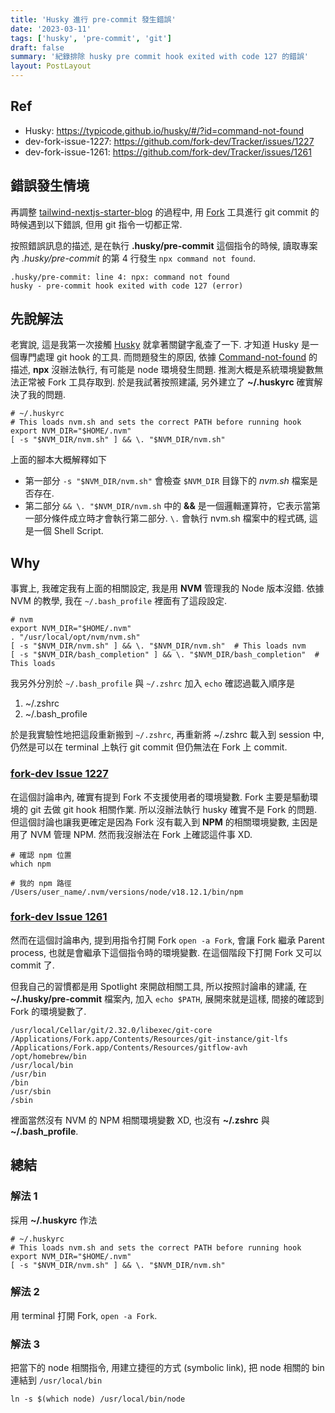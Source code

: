 ```yaml
---
title: 'Husky 進行 pre-commit 發生錯誤'
date: '2023-03-11'
tags: ['husky', 'pre-commit', 'git']
draft: false
summary: '紀錄排除 husky pre commit hook exited with code 127 的錯誤'
layout: PostLayout
---
```


<TOCInline toc={props.toc} asDisclosure />

## Ref

- Husky: https://typicode.github.io/husky/#/?id=command-not-found
- dev-fork-issue-1227: https://github.com/fork-dev/Tracker/issues/1227
- dev-fork-issue-1261: https://github.com/fork-dev/Tracker/issues/1261

## 錯誤發生情境

再調整 [tailwind-nextjs-starter-blog](https://github.com/timlrx/tailwind-nextjs-starter-blog) 的過程中, 用 [Fork](https://git-fork.com/) 工具進行 git
commit 的時候遇到以下錯誤, 但用 git 指令一切都正常.

按照錯誤訊息的描述, 是在執行 **.husky/pre-commit** 這個指令的時候, 讀取專案內 _.husky/pre-commit_ 的第 4 行發生 `npx command not found`.

```shell
.husky/pre-commit: line 4: npx: command not found
husky - pre-commit hook exited with code 127 (error)
```

## 先說解法

老實說, 這是我第一次接觸 [Husky](https://typicode.github.io/husky) 就拿著關鍵字亂查了一下. 才知道 Husky 是一個專門處理 git hook 的工具. 而問題發生的原因, 依據
[Command-not-found](https://typicode.github.io/husky/#/?id=command-not-found) 的描述, **npx** 沒辦法執行, 有可能是 node 環境發生問題.
推測大概是系統環境變數無法正常被 Fork 工具存取到. 於是我試著按照建議, 另外建立了 **~/.huskyrc** 確實解決了我的問題.

```shell:~/.huskyrc
# ~/.huskyrc
# This loads nvm.sh and sets the correct PATH before running hook
export NVM_DIR="$HOME/.nvm"
[ -s "$NVM_DIR/nvm.sh" ] && \. "$NVM_DIR/nvm.sh"
```

上面的腳本大概解釋如下

- 第一部分 `-s "$NVM_DIR/nvm.sh"` 會檢查 `$NVM_DIR` 目錄下的 _nvm.sh_ 檔案是否存在.
- 第二部分 `&& \. "$NVM_DIR/nvm.sh` 中的 **&&** 是一個邏輯運算符，它表示當第一部分條件成立時才會執行第二部分. `\.` 會執行 nvm.sh 檔案中的程式碼, 這是一個 Shell Script.

## Why

事實上, 我確定我有上面的相關設定, 我是用 **NVM** 管理我的 Node 版本沒錯. 依據 NVM 的教學, 我在 `~/.bash_profile` 裡面有了這段設定.

```shell:~/.bash_profile
# nvm
export NVM_DIR="$HOME/.nvm"
. "/usr/local/opt/nvm/nvm.sh"
[ -s "$NVM_DIR/nvm.sh" ] && \. "$NVM_DIR/nvm.sh"  # This loads nvm
[ -s "$NVM_DIR/bash_completion" ] && \. "$NVM_DIR/bash_completion"  # This loads
```

我另外分別於 `~/.bash_profile` 與 `~/.zshrc` 加入 `echo` 確認過載入順序是

1. ~/.zshrc
2. ~/.bash_profile

於是我實驗性地把這段重新搬到 `~/.zshrc`, 再重新將 ~/.zshrc 載入到 session 中, 仍然是可以在 terminal 上執行 git commit 但仍無法在 Fork 上 commit.

### [fork-dev Issue 1227](https://github.com/fork-dev/Tracker/issues/1227)

在這個討論串內, 確實有提到 Fork 不支援使用者的環境變數. Fork 主要是驅動環境的 git 去做 git hook 相關作業. 所以沒辦法執行 husky 確實不是 Fork 的問題. 但這個討論也讓我更確定是因為
Fork 沒有載入到 **NPM** 的相關環境變數, 主因是用了 NVM 管理 NPM. 然而我沒辦法在 Fork 上確認這件事 XD.

```shell
# 確認 npm 位置
which npm

# 我的 npm 路徑
/Users/user_name/.nvm/versions/node/v18.12.1/bin/npm
```

### [fork-dev Issue 1261](https://github.com/fork-dev/Tracker/issues/1261)

然而在這個討論串內, 提到用指令打開 Fork `open -a Fork`, 會讓 Fork 繼承 Parent process, 也就是會繼承下這個指令時的環境變數. 在這個階段下打開 Fork 又可以 commit 了.

但我自己的習慣都是用 Spotlight 來開啟相關工具, 所以按照討論串的建議, 在 **~/.husky/pre-commit** 檔案內, 加入 `echo $PATH`, 展開來就是這樣, 間接的確認到 Fork 的環境變數了.

```shell
/usr/local/Cellar/git/2.32.0/libexec/git-core
/Applications/Fork.app/Contents/Resources/git-instance/git-lfs
/Applications/Fork.app/Contents/Resources/gitflow-avh
/opt/homebrew/bin
/usr/local/bin
/usr/bin
/bin
/usr/sbin
/sbin
```

裡面當然沒有 NVM 的 NPM 相關環境變數 XD, 也沒有 **~/.zshrc** 與 **~/.bash_profile**.

## 總結

### 解法 1

採用 **~/.huskyrc** 作法

```shell:~/.huskyrc
# ~/.huskyrc
# This loads nvm.sh and sets the correct PATH before running hook
export NVM_DIR="$HOME/.nvm"
[ -s "$NVM_DIR/nvm.sh" ] && \. "$NVM_DIR/nvm.sh"
```

### 解法 2

用 terminal 打開 Fork, `open -a Fork`.

### 解法 3

把當下的 node 相關指令, 用建立捷徑的方式 (symbolic link), 把 node 相關的 bin 連結到 `/usr/local/bin`

```shell
ln -s $(which node) /usr/local/bin/node
```
